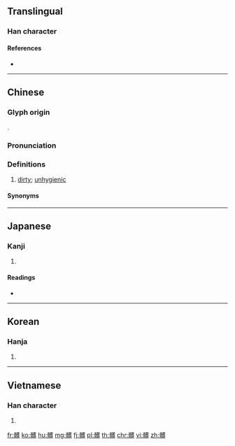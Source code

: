 {{character info/new}}
{{also|脏}}
==Translingual==

===Han character===
{{Han char|rn=188|rad=骨|as=12|sn=21|four=74241|canj=BBTMT|ids=⿰骨葬}}

====References====
* {{Han ref|kx=1450.600|dkj=45284|dj=1977.360|hdz=74418.020|uh=9AD2|ud=39634|bh=C5BC|bd=50620}}

----

==Chinese==
{{zh-forms|s=脏}}

===Glyph origin===
{{Han etym}}
{{Han compound|骨|t1=bone|葬|ls=psc|c1=s|c2=p}}.

===Pronunciation===
{{zh-pron
|m=zāng,zǎng
|m-s=zang1
|c=zong1
|h=pfs=
|md=
|mn=chòng
|w=
|mc=y
|oc=y
|cat=a
}}

===Definitions===
{{zh-hanzi}}

# [[dirty]]; [[unhygienic]]

====Synonyms====
{{zh-dial}}

----

==Japanese==

===Kanji===
{{ja-kanji|grade=|rs=骨13}}

# {{defn|lang=ja|sort=骨13}}

====Readings====
* {{ja-readings|on=[[そう]] (sō)|kun=[[きたない]] (kitanai)}}

----

==Korean==

===Hanja===
{{ko-hanja|hangeul=장|eumhun=|rv=jang|mr=chang|y=cang}}

# {{defn|lang=ko|sort=骨13}}

----

==Vietnamese==

===Han character===
{{vi-hantu|[[táng]], [[tảng]]|rs=骨13}}

# {{defn|lang=vi|sort=骨13}}

[[fr:髒]]
[[ko:髒]]
[[hu:髒]]
[[mg:髒]]
[[fj:髒]]
[[pl:髒]]
[[th:髒]]
[[chr:髒]]
[[vi:髒]]
[[zh:髒]]